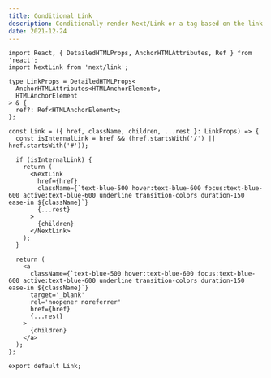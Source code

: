 ```yaml
---
title: Conditional Link
description: Conditionally render Next/Link or a tag based on the link
date: 2021-12-24
---
```


```tsx:Link.tsx
import React, { DetailedHTMLProps, AnchorHTMLAttributes, Ref } from 'react';
import NextLink from 'next/link';

type LinkProps = DetailedHTMLProps<
  AnchorHTMLAttributes<HTMLAnchorElement>,
  HTMLAnchorElement
> & {
  ref?: Ref<HTMLAnchorElement>;
};

const Link = ({ href, className, children, ...rest }: LinkProps) => {
  const isInternalLink = href && (href.startsWith('/') || href.startsWith('#'));

  if (isInternalLink) {
    return (
      <NextLink
        href={href}
        className={`text-blue-500 hover:text-blue-600 focus:text-blue-600 active:text-blue-600 underline transition-colors duration-150 ease-in ${className}`}
        {...rest}
      >
        {children}
      </NextLink>
    );
  }

  return (
    <a
      className={`text-blue-500 hover:text-blue-600 focus:text-blue-600 active:text-blue-600 underline transition-colors duration-150 ease-in ${className}`}
      target='_blank'
      rel='noopener noreferrer'
      href={href}
      {...rest}
    >
      {children}
    </a>
  );
};

export default Link;

```
